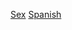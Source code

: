 
{{DEFAULTSORT:Spanish-language female singers}}
[[Category:西班牙语歌手|Sex]]
[[Category:按語言分類的女歌手|Spanish]]